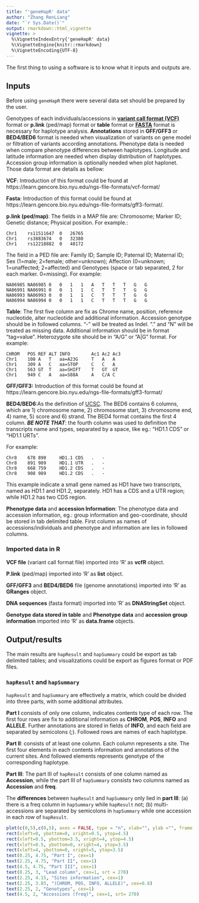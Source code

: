 ---
title: "'geneHapR' data"
author: "Zhang RenLiang"
date: "`r Sys.Date()`"
output: rmarkdown::html_vignette
vignette: >
  %\VignetteIndexEntry{'geneHapR' data}
  %\VignetteEngine{knitr::rmarkdown}
  %\VignetteEncoding{UTF-8}
---

The first thing to using a software is to know what it inputs and outputs are.

## Inputs

Before using `geneHapR` there were several data set should be prepared by the user.

Genotypes of each individuals/accessions in [**variant call format (VCF)**](https://learn.gencore.bio.nyu.edu/ngs-file-formats/vcf-format/ "VCF format at hts-specs") format or **p.link** (ped/map) format or **table** format or [**FASTA**](https://learn.gencore.bio.nyu.edu/ngs-file-formats/fastaa-format/) format is necessary for haplotype analysis. **Annotations** stored in **GFF/GFF3** or **BED4/BED6** format is needed when visualization of variants on gene model or filtration of variants according annotations. Phenotype data is needed when compare phenotype differences between haplotypes. Longitude and latitude information are needed when display distribution of haplotypes.
Accession group information is optionally needed when plot haplonet. Those data format are details as bellow:

**VCF**: Introduction of this format could be found at https://learn.gencore.bio.nyu.edu/ngs-file-formats/vcf-format/

**Fasta**: Introduction of this format could be found at https://learn.gencore.bio.nyu.edu/ngs-file-formats/gff3-format/.

**p.link (ped/map)**: 
The fields in a MAP file are:  Chromosome; Marker ID; Genetic distance; Physical position.
For example.:

```
Chr1	rs11511647	0	26765
Chr1	rs3883674	0	32380
Chr1	rs12218882	0	48172
```

The field in a PED file are: Family ID; Sample ID; Paternal ID; Maternal ID; Sex (1=male; 2=female; other=unknown);  Affection (0=unknown; 1=unaffected; 2=affected) and Genotypes (space or tab separated, 2 for each marker. 0=missing).
For example:

```
NA06985	NA06985	0	0	1	1	A	T	T	T	G	G
NA06991	NA06991	0	0	1	1	C	T	T	T	G	G
NA06993	NA06993	0	0	1	1	C	T	T	T	G	G
NA06994	NA06994	0	0	1	1	C	T	T	T	G	G
```

**Table**: The first five column are fix as Chrome name, position, reference nucleotide, alter nucleotide and additional information. Accession genotype should be in followed columns. "-" will be treated as Indel. "." and "N" will be treated as missing data. Additional information should be in format "tag=value". Heterozygote site should be in "A/G" or "A|G" format.
For example:

```
CHROM	POS	REF	ALT	INFO    	Ac1	Ac2	Ac3
Chr1	108	A	T	aa=A23G 	T	A	A
Chr1	309	A	C	aa=STOP 	C	C	A
Chr1	563	GT	T	aa=SHIFT	T	GT	GT
Chr1	949	C	A	aa=S88A 	A	C/A	C
```

**GFF/GFF3:** Introduction of this format could be found at https://learn.gencore.bio.nyu.edu/ngs-file-formats/gff3-format/

**BED4/BED6**:As the definition of [UCSC](http://genome.ucsc.edu/FAQ/FAQformat.html#format1). The BED6 contains 6 columns, which are 1) chromosome name, 2) chromosome start, 3) chromosome end, 4) name, 5) score and 6) strand. The BED4 format contains the first 4 column. ***BE NOTE THAT***: the fourth column was used to definition the transcripts name and types, separated by a space, like eg.: "HD1.1 CDS" or "HD1.1 URTs".

For example:

```
Chr8	678	890		HD1.1 CDS	.	-
Chr8	891	989		HD1.1 UTR	.	-
Chr8	668	759		HD1.2 CDS	.	-
Chr8	908	989		HD1.2 CDS	.	-
```

This example indicate a small gene named as HD1 have two transcripts, named as HD1.1 and HD1.2, separately. HD1 has a CDS and a UTR region; while HD1.2 has two CDS region.

**Phenotype data** and **accession Information**: The phenotype data and accession information, eg.: group information and geo-coordinate, should be stored in tab delimited table. First column as names of accessions/individuals and phenotype and information are lies in followed columns.


### Imported data in R

**VCF file** (variant call format file) imported into 'R' as **vcfR** object.

**P.link** (ped/map) imported into 'R' as **list** object.

**GFF/GFF3** and **BED4/BED6** file (genome annotations) imported into 'R' as **GRanges** object.

**DNA sequences** (fasta format) imported into 'R' as **DNAStringSet** object.

**Genotype data stored in table** and **Phenotype data** and **accession group information** imported into 'R' as **data.frame** objects.

## Output/results


The main results are `hapResult` and `hapSummary` could be export as tab delimited tables; and visualizations could be export as figures format or PDF files.

### `hapResult` and `hapSummary`

`hapResult` and `hapSummary` are effectively a matrix, which could be divided into three parts, with some additional attributes.

**Part I** consists of only one column, indicates contents type of each row. 
The first four rows are fix to additional information as **CHROM**, **POS**, **INFO** and **ALLELE**. 
Further annotations are stored in fields of **INFO**, and each field are separated by semicolons (;). 
Followed rows are names of each haplotype.

**Part II**: consists of at least one column.
Each column represents a site. The first four elements in each contents information and annotations of the current sites.
And followed elements represents genotype of the corresponding haplotype.

**Part III**: The part III of `hapResult` consists of one column named as **Accession**,
while the part III of `hapSummary` consists two columns named as **Accession** and **freq**.

The **differences** between `hapResult` and `hapSummary` only lied in **part III**:
(a) there is a freq column in `hapSummary` while `hapResult` not; 
(b) multi-accessions are separated by semicolons in `hapSummary` while one accession in each row of `hapResult`.


```{r Out Put Format1, echo=FALSE, fig.align='center', fig.cap="Cartoon representation of hapResult and hapSummary contents", fig.height=4, fig.width=6}
plot(c(0,5),c(0,5), axes = FALSE, type = "n", xlab="", ylab ="", frame.plot = F)
rect(xleft=0, ybottom=0, xright=0.5, ytop=4.5)
rect(xleft=0.5, ybottom=3.5, xright=4, ytop=4.5)
rect(xleft=0.5, ybottom=0, xright=4, ytop=3.5)
rect(xleft=4, ybottom=0, xright=5, ytop=3.5)
text(0.25, 4.75, "Part I", cex=1)
text(2.25, 4.75, "Part II", cex=1)
text(4.5, 4.75, "Part III", cex=1)
text(0.25, 3, "Lead column", cex=1, srt = 270)
text(2.25, 4.15, "Sites information", cex=1)
text(2.25, 3.85, "(CHROM, POS, INFO, ALLELE)", cex=0.8)
text(2.25, 2, "Genotypes", cex=1)
text(4.5, 2, "Accessions (freq)", cex=1, srt= 270)
```

